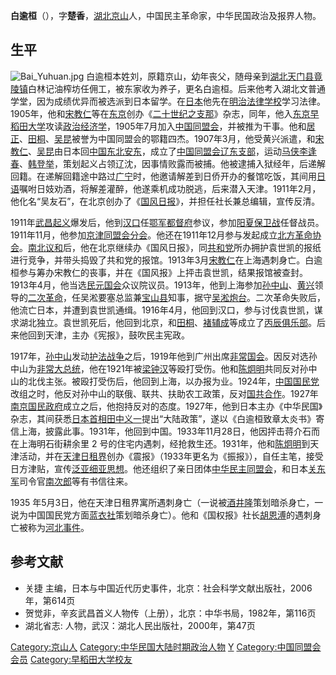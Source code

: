 '''白逾桓'''（{{bd|1876年||1935年|5月3日}}），字'''楚香'''，[[湖北|湖北]][[京山|京山]]人，中国民主革命家，中华民国政治及报界人物。

==生平==
[[File:Bai_Yuhuan.jpg|thumb]]
白逾桓本姓刘，原籍京山，幼年丧父，随母亲到[[湖北|湖北]][[天门县|天门县]][[竟陵镇|竟陵镇]]白林记油榨坊任佣工，被东家收为养子，更名白逾桓。后来他考入湖北文普通学堂，因为成绩优异而被选派到日本留学。在[[日本|日本]]他先在[[明治法律学校|明治法律学校]]学习法律。1905年，他和[[宋教仁|宋教仁]]等在[[东京|东京]]创办《[[二十世纪之支那|二十世纪之支那]]》杂志，同年，他入[[东京|东京]][[早稻田大学|早稻田大学]]攻读[[政治经济学|政治经济学]]，1905年7月加入[[中国同盟会|中国同盟会]]，并被推为干事。他和[[居正|居正]]、[[田桐|田桐]]、[[吴昆|吴昆]]被誉为中国同盟会的鄂籍四杰。1907年3月，他受黄兴派遣，和[[宋教仁|宋教仁]]、[[吴昆|吴昆]]由日本回[[中国东北|中国东北]][[安東縣_(奉天省)|安东]]，成立了[[中国同盟会辽东支部|中国同盟会辽东支部]]，运动[[马侠|马侠]][[李逢春|李逢春]]、[[韩登举|韩登举]]，策划起义占领辽沈，因事情败露而被捕。他被逮捕入狱经年，后递解回籍。在递解回籍途中路过[[广宁卫|广宁]]时，他邀请解差到日侨开办的餐馆吃饭，其间用[[日语|日语]]嘱咐日妓劝酒，将解差灌醉，他遂乘机成功脱逃，后来潜入天津。1911年2月，他化名“吴友石”，在北京创办了《[[国风日报|国风日报]]》，并担任社长兼总编辑，宣传反清。

1911年[[武昌起义|武昌起义]]爆发后，他到[[汉口|汉口]]任[[鄂军都督府|鄂军都督府]]参议，参加[[阳夏保卫战|阳夏保卫战]]任督战员。1911年11月，他参加[[京津同盟会分会|京津同盟会分会]]。他还在1911年12月参与发起成立[[北方革命协会|北方革命协会]]。[[南北议和|南北议和]]后，他在北京继续办《国风日报》，同[[共和党_(中国)|共和党]]所办拥护袁世凯的报纸进行竞争，并带头捣毁了共和党的报馆。1913年3月[[宋教仁|宋教仁]]在上海遇刺身亡。白逾桓参与筹办宋教仁的丧事，并在《国风报》上抨击袁世凯，结果报馆被查封。1913年4月，他当选[[民元国会|民元国会]]众议院议员。1913年，他到上海参加[[孙中山|孙中山]]、[[黄兴|黄兴]]领导的[[二次革命|二次革命]]，任吴淞要塞总监兼[[宝山县|宝山县]]知事，据守[[吴淞炮台|吴淞炮台]]。二次革命失败后，他流亡日本，并遭到袁世凯通缉。1916年4月，他回到汉口，参与讨伐袁世凯，谋求湖北独立。袁世凯死后，他回到北京，和[[田桐|田桐]]、[[褚辅成|褚辅成]]等成立了[[丙辰俱乐部|丙辰俱乐部]]。后来他回到天津，主办《宪报》，鼓吹民主宪政。

1917年，[[孙中山|孙中山]]发动[[护法战争|护法战争]]之后，1919年他到广州出席[[非常国会|非常国会]]。因反对选孙中山为[[非常大总统|非常大总统]]，他在1921年被[[梁钟汉|梁钟汉]]等殴打受伤。他和[[陈炯明|陈炯明]]共同反对孙中山的北伐主张。被殴打受伤后，他回到上海，以办报为业。1924年，[[中国国民党|中国国民党]]改组之时，他反对孙中山的联俄、联共、扶助农工政策，反对[[国共合作|国共合作]]。1927年[[南京国民政府|南京国民政府]]成立之后，他抱持反对的态度。1927年，他到日本主办《中华民国》杂志，其间获悉[[日本首相|日本首相]][[田中义一|田中义一]]提出“大陆政策”，遂以《白逾桓致章太炎书》寄信上海，披露此事。1931年，他回到中国。1933年11月28日，他因抨击蒋介石而在上海明石街耕余里 2 号的住宅内遇刺，经抢救生还。1931年，他和[[陈炯明|陈炯明]]到天津活动，并在[[天津日租界|天津日租界]]创办《震报》（1933年更名为《振报》），自任主笔，接受日方津贴，宣传[[泛亚细亚思想|泛亚细亚思想]]。他还组织了亲日团体[[中华民主同盟会|中华民主同盟会]]，和日本[[关东军|关东军]]司令官[[南次郎|南次郎]]等有书信往来。

1935 年5月3日，他在天津日租界寓所遇刺身亡（一说被[[酒井隆|酒井隆]]策划暗杀身亡，一说为中国国民党方面[[蓝衣社|蓝衣社]]策划暗杀身亡）。他和《国权报》社长[[胡恩溥|胡恩溥]]的遇刺身亡被称为[[河北事件|河北事件]]。

==参考文献==
*关捷 主编，日本与中国近代历史事件，北京：社会科学文献出版社，2006年，第614页
*贺觉非，辛亥武昌首义人物传（上册），北京：中华书局，1982年，第116页
*湖北省志: 人物，武汉：湖北人民出版社，2000年，第47页

{{DEFAULTSORT:Bai白}}
[[Category:京山人|Category:京山人]]
[[Category:中华民国大陆时期政治人物|Category:中华民国大陆时期政治人物]]
[[Category:白姓|Y]]
[[Category:中国同盟会会员|Category:中国同盟会会员]]
[[Category:早稻田大学校友|Category:早稻田大学校友]]